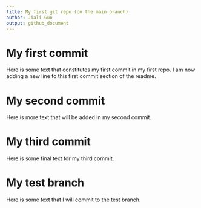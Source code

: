 ```yaml
---
title: My first git repo (on the main branch)
author: Jiali Guo
output: github_document
---
```


# My first commit

Here is some text that constitutes my first commit in my first repo.
I am now adding a new line to this first commit section of the readme.

# My second commit

Here is more text that will be added in my second commit.

# My third commit

Here is some final text for my third commit.

# My test branch

Here is some text that I will commit to the test branch.

